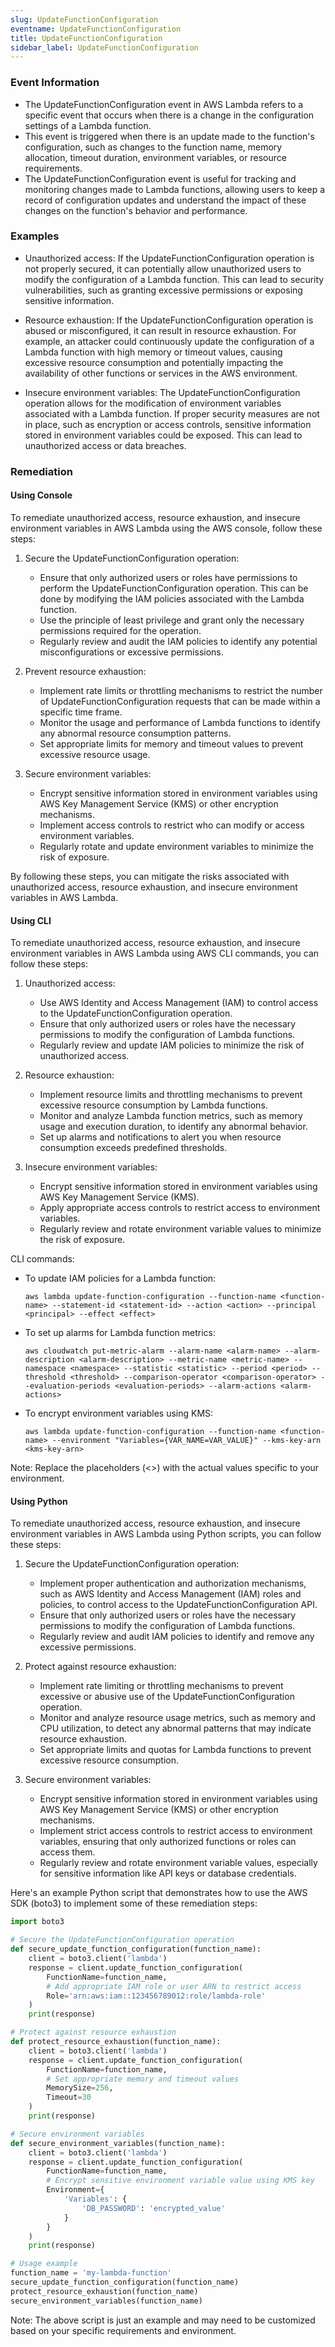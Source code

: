 ```yaml
--- 
slug: UpdateFunctionConfiguration
eventname: UpdateFunctionConfiguration
title: UpdateFunctionConfiguration
sidebar_label: UpdateFunctionConfiguration
---
```

                       
### Event Information

- The UpdateFunctionConfiguration event in AWS Lambda refers to a specific event that occurs when there is a change in the configuration settings of a Lambda function.
- This event is triggered when there is an update made to the function's configuration, such as changes to the function name, memory allocation, timeout duration, environment variables, or resource requirements.
- The UpdateFunctionConfiguration event is useful for tracking and monitoring changes made to Lambda functions, allowing users to keep a record of configuration updates and understand the impact of these changes on the function's behavior and performance.


### Examples

- Unauthorized access: If the UpdateFunctionConfiguration operation is not properly secured, it can potentially allow unauthorized users to modify the configuration of a Lambda function. This can lead to security vulnerabilities, such as granting excessive permissions or exposing sensitive information.

- Resource exhaustion: If the UpdateFunctionConfiguration operation is abused or misconfigured, it can result in resource exhaustion. For example, an attacker could continuously update the configuration of a Lambda function with high memory or timeout values, causing excessive resource consumption and potentially impacting the availability of other functions or services in the AWS environment.

- Insecure environment variables: The UpdateFunctionConfiguration operation allows for the modification of environment variables associated with a Lambda function. If proper security measures are not in place, such as encryption or access controls, sensitive information stored in environment variables could be exposed. This can lead to unauthorized access or data breaches.

### Remediation

#### Using Console

To remediate unauthorized access, resource exhaustion, and insecure environment variables in AWS Lambda using the AWS console, follow these steps:

1. Secure the UpdateFunctionConfiguration operation:
   - Ensure that only authorized users or roles have permissions to perform the UpdateFunctionConfiguration operation. This can be done by modifying the IAM policies associated with the Lambda function.
   - Use the principle of least privilege and grant only the necessary permissions required for the operation.
   - Regularly review and audit the IAM policies to identify any potential misconfigurations or excessive permissions.

2. Prevent resource exhaustion:
   - Implement rate limits or throttling mechanisms to restrict the number of UpdateFunctionConfiguration requests that can be made within a specific time frame.
   - Monitor the usage and performance of Lambda functions to identify any abnormal resource consumption patterns.
   - Set appropriate limits for memory and timeout values to prevent excessive resource usage.

3. Secure environment variables:
   - Encrypt sensitive information stored in environment variables using AWS Key Management Service (KMS) or other encryption mechanisms.
   - Implement access controls to restrict who can modify or access environment variables.
   - Regularly rotate and update environment variables to minimize the risk of exposure.

By following these steps, you can mitigate the risks associated with unauthorized access, resource exhaustion, and insecure environment variables in AWS Lambda.

#### Using CLI

To remediate unauthorized access, resource exhaustion, and insecure environment variables in AWS Lambda using AWS CLI commands, you can follow these steps:

1. Unauthorized access:
   - Use AWS Identity and Access Management (IAM) to control access to the UpdateFunctionConfiguration operation.
   - Ensure that only authorized users or roles have the necessary permissions to modify the configuration of Lambda functions.
   - Regularly review and update IAM policies to minimize the risk of unauthorized access.

2. Resource exhaustion:
   - Implement resource limits and throttling mechanisms to prevent excessive resource consumption by Lambda functions.
   - Monitor and analyze Lambda function metrics, such as memory usage and execution duration, to identify any abnormal behavior.
   - Set up alarms and notifications to alert you when resource consumption exceeds predefined thresholds.

3. Insecure environment variables:
   - Encrypt sensitive information stored in environment variables using AWS Key Management Service (KMS).
   - Apply appropriate access controls to restrict access to environment variables.
   - Regularly review and rotate environment variable values to minimize the risk of exposure.

CLI commands:
- To update IAM policies for a Lambda function:
  ```
  aws lambda update-function-configuration --function-name <function-name> --statement-id <statement-id> --action <action> --principal <principal> --effect <effect>
  ```

- To set up alarms for Lambda function metrics:
  ```
  aws cloudwatch put-metric-alarm --alarm-name <alarm-name> --alarm-description <alarm-description> --metric-name <metric-name> --namespace <namespace> --statistic <statistic> --period <period> --threshold <threshold> --comparison-operator <comparison-operator> --evaluation-periods <evaluation-periods> --alarm-actions <alarm-actions>
  ```

- To encrypt environment variables using KMS:
  ```
  aws lambda update-function-configuration --function-name <function-name> --environment "Variables={VAR_NAME=VAR_VALUE}" --kms-key-arn <kms-key-arn>
  ```

Note: Replace the placeholders (<>) with the actual values specific to your environment.

#### Using Python

To remediate unauthorized access, resource exhaustion, and insecure environment variables in AWS Lambda using Python scripts, you can follow these steps:

1. Secure the UpdateFunctionConfiguration operation:
   - Implement proper authentication and authorization mechanisms, such as AWS Identity and Access Management (IAM) roles and policies, to control access to the UpdateFunctionConfiguration API.
   - Ensure that only authorized users or roles have the necessary permissions to modify the configuration of Lambda functions.
   - Regularly review and audit IAM policies to identify and remove any excessive permissions.

2. Protect against resource exhaustion:
   - Implement rate limiting or throttling mechanisms to prevent excessive or abusive use of the UpdateFunctionConfiguration operation.
   - Monitor and analyze resource usage metrics, such as memory and CPU utilization, to detect any abnormal patterns that may indicate resource exhaustion.
   - Set appropriate limits and quotas for Lambda functions to prevent excessive resource consumption.

3. Secure environment variables:
   - Encrypt sensitive information stored in environment variables using AWS Key Management Service (KMS) or other encryption mechanisms.
   - Implement strict access controls to restrict access to environment variables, ensuring that only authorized functions or roles can access them.
   - Regularly review and rotate environment variable values, especially for sensitive information like API keys or database credentials.

Here's an example Python script that demonstrates how to use the AWS SDK (boto3) to implement some of these remediation steps:

```python
import boto3

# Secure the UpdateFunctionConfiguration operation
def secure_update_function_configuration(function_name):
    client = boto3.client('lambda')
    response = client.update_function_configuration(
        FunctionName=function_name,
        # Add appropriate IAM role or user ARN to restrict access
        Role='arn:aws:iam::123456789012:role/lambda-role'
    )
    print(response)

# Protect against resource exhaustion
def protect_resource_exhaustion(function_name):
    client = boto3.client('lambda')
    response = client.update_function_configuration(
        FunctionName=function_name,
        # Set appropriate memory and timeout values
        MemorySize=256,
        Timeout=30
    )
    print(response)

# Secure environment variables
def secure_environment_variables(function_name):
    client = boto3.client('lambda')
    response = client.update_function_configuration(
        FunctionName=function_name,
        # Encrypt sensitive environment variable value using KMS key
        Environment={
            'Variables': {
                'DB_PASSWORD': 'encrypted_value'
            }
        }
    )
    print(response)

# Usage example
function_name = 'my-lambda-function'
secure_update_function_configuration(function_name)
protect_resource_exhaustion(function_name)
secure_environment_variables(function_name)
```

Note: The above script is just an example and may need to be customized based on your specific requirements and environment.


 